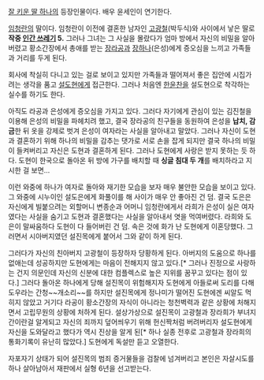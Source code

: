 [[잘 키운 딸 하나]]의 등장인물이다. 배우 윤세인이 연기한다.

[[임청란]]의 딸이다. 임청란이 이전에 결혼한 남자인 [[고광철]](박두식)와 사이에서 낳은 딸로 '''작중 [[인간 쓰레기]] 5.''' 그러나 그녀는 그 사실을 몰랐다가 엄마 방에서 자신의 비밀을 알아버렸고 황소간장에서 총애를 받는 [[장라공]]과 [[장하나]](은성)에게 증오심을 느끼고 가족들과 거리를 두게 된다.

회사에 착실히 다니고 있는 걸로 보이고 있지만 가족들과 떨어져서 좋은 집안에 시집가려는 생각을 품고 [[설도현]]에게 접근한다. 그러나 처음엔 [[한윤찬]]을 설도현으로 착각하는 실수를 하기도 한다.

아직도 라공과 은성에게 증오심을 가지고 있다. 그러다 자기에게 관심이 있는 김진철을 이용해 은성의 비밀을 파헤치려 했고, 결국 장라공의 친구들을 동원하여 은성을 '''납치, 감금'''한 뒤 옷을 강제로 벗겨 은성이 여자라는 사실을 알아내고 말았다. 그러나 자신이 도현과 결혼하기 위해 하나의 비밀을 감추는 댓가로 서로 손을 잡게 되지만 결국 하나의 비밀이 들켜버리고 자신은 도현과 결혼하게 된다. 그러나 도현에게 사랑은 받지 못하는 듯 하다. 도현이 한국으로 돌아온 뒤 방에 가구를 배치할 때 '''싱글 침대 두 개'''를 배치하라고 지시한 걸 보면...

이런 와중에 하나가 여자로 돌아와 재기한 모습을 보자 매우 불안한 모습을 보이고 있다. 그 와중에 시누이인 설도은에게 화풀이를 해 사이가 매우 안 좋아진 건 덤. 결국 도은은 자신에게 빌붙으려는 외할머니 변종순과 어머니 임청란에게서 라희가 은성이 실은 여자였다는 사실을 숨기고 도현과 결혼했다는 사실을 알아내서 엿을 먹여버렸다. 라희와 도은이 말싸움하다 도현이 다 들어버린 건 덤. 속은 것에 화가 난 도현에게 이혼당했다. 그러면서 시아버지였던 설진목에게 붙어서 그와 같이 하게 된다.

그러다가 자신의 친아버지 고광철이 등장하자 당황하게 된다. 아버지의 도움으로 하나를 없애는데 성공하지만 도현에게는 마음이 전해지지 않고 있다.[* 그러나 진정으로 사랑하는 건지 의문인데 자신의 신분에 대한 컴플렉스로 높은 지위를 꿈꾸고 있다는 점이 있다.] 그러다 돌아온 하나에게 당해 설진목이 위험해지자 도현에게 아들로써 도리를 다해 도우라는 간청~~개소리~~를 하지만 설진목에게 정나미가 떨어진 도현에겐 씨알도 먹히지 않았고 거기다 라공이 황소간장의 자식이 아니라는 청천벽력과 같은 상황에 처해지면서 고립무원의 상황에 처하게 된다. 설상가상으로 설진목이 고광철과 장라희가 부녀지간이란걸 알게되고 자신의 죄까지 덮어씌우기 위해 헌신짝처럼 버려버리자 설도현에게 자신을 도와달라고 했다가 역시 진상을 알게 된[* 하나 실종 전후로 고광철과 장라희의 통화기록이 유난히 많았다.] 도현에게 독설만 듣고 오열한다.

자포자기 상태가 되어 설진목의 범죄 증거물들을 검찰에 넘겨버리고 본인은 자살시도를 하나 살아남아서 재판에서 실형 6년을 선고받는다.
